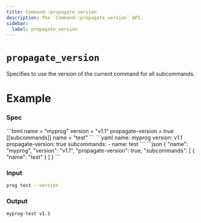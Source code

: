 ```yaml
---
title: Command::propagate_version
description: The `Command::propagate_version` API.
sidebar:
  label: propagate_version
---
```



# `propagate_version` <LinkButton href="https://docs.rs/clap/latest/clap/struct.Command.html#method.propagate_version" icon="open-book" variant="minimal"></LinkButton>

<Badge text="since 0.1.0" size="small" />

Specifies to use the version of the current command for all subcommands.

# Example

### Spec

<Tabs syncKey="format">
  <TabItem label="TOML">
```toml
name = "myprog"
version = "v1.1"
propagate-version = true
[[subcommands]]
name = "test"
```
  </TabItem>
  <TabItem label="YAML">
```yaml
name: myprog
version: v1.1
propagate-version: true
subcommands:
- name: test
```
  </TabItem>
  <TabItem label="JSON">
```json
{
  "name": "myprog",
  "version": "v1.1",
  "propagate-version": true,
  "subcommands": [
    {
      "name": "test"
    }
  ]
}
```
  </TabItem>
</Tabs>

### Input

```bash
prog test --version
```

### Output

```bash
myprog-test v1.1
```
